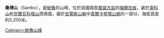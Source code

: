 {{Coord|14|11|4|S|70|51|43|W|display=title}}

'''桑博山'''（Sambo），是[[秘魯|秘魯]]的山峰，位於該國南部[[普諾大區|普諾大區]]的[[梅爾加省|梅爾加省]]，處於[[韋科山|韋科山]]和[[克爾瓦科塔山|克爾瓦科塔山]]西南面，屬於[[安第斯山脈|安第斯山脈]]中[[韋爾卡努塔山脈|韋爾卡努塔山脈]]的一部分，海拔高度約5,200米。

{{Peru-geo-stub}}
[[Category:秘魯山峰|Category:秘魯山峰]]